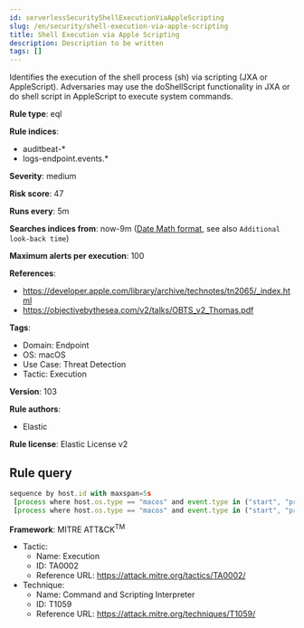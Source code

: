 ```yaml
---
id: serverlessSecurityShellExecutionViaAppleScripting
slug: /en/security/shell-execution-via-apple-scripting
title: Shell Execution via Apple Scripting
description: Description to be written
tags: []
---
```


<div id="shell-execution-via-apple-scripting"></div>

Identifies the execution of the shell process (sh) via scripting (JXA or AppleScript). Adversaries may use the doShellScript functionality in JXA or do shell script in AppleScript to execute system commands.

**Rule type**: eql

**Rule indices**: 

* auditbeat-*
* logs-endpoint.events.*

**Severity**: medium

**Risk score**: 47

**Runs every**: 5m

**Searches indices from**: now-9m ([Date Math format](((ref))/common-options.html#date-math), see also <DocLink id="serverlessSecurityRulesUiCreate" section="set-the-rules-schedule">`Additional look-back time`</DocLink>)

**Maximum alerts per execution**: 100

**References**: 

* https://developer.apple.com/library/archive/technotes/tn2065/_index.html
* https://objectivebythesea.com/v2/talks/OBTS_v2_Thomas.pdf

**Tags**: 

* Domain: Endpoint
* OS: macOS
* Use Case: Threat Detection
* Tactic: Execution

**Version**: 103

**Rule authors**: 

* Elastic

**Rule license**: Elastic License v2

## Rule query

```js
sequence by host.id with maxspan=5s
 [process where host.os.type == "macos" and event.type in ("start", "process_started", "info") and process.name == "osascript"] by process.pid
 [process where host.os.type == "macos" and event.type in ("start", "process_started") and process.name == "sh" and process.args == "-c"] by process.parent.pid

```

**Framework**: MITRE ATT&CK<sup>TM</sup>

* Tactic:
    * Name: Execution
    * ID: TA0002
    * Reference URL: https://attack.mitre.org/tactics/TA0002/
* Technique:
    * Name: Command and Scripting Interpreter
    * ID: T1059
    * Reference URL: https://attack.mitre.org/techniques/T1059/


